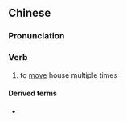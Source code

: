 {{also|三迁}}
==Chinese==
{{zh-forms|s=三迁}}

===Pronunciation===
{{zh-pron
|m=sānqiān
|c=saam1 cin1
|cat=v
}}

===Verb===
{{zh-verb}}

# {{lb|zh|literary}} to [[move]] house multiple times

====Derived terms====
* {{zh-l|孟母三遷}}